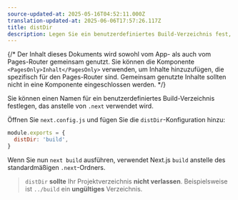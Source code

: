```yaml
---
source-updated-at: 2025-05-16T04:52:11.000Z
translation-updated-at: 2025-06-06T17:57:26.117Z
title: distDir
description: Legen Sie ein benutzerdefiniertes Build-Verzeichnis fest, das anstelle des standardmäßigen .next-Verzeichnisses verwendet wird.
---
```


{/* Der Inhalt dieses Dokuments wird sowohl vom App- als auch vom Pages-Router gemeinsam genutzt. Sie können die Komponente `<PagesOnly>Inhalt</PagesOnly>` verwenden, um Inhalte hinzuzufügen, die spezifisch für den Pages-Router sind. Gemeinsam genutzte Inhalte sollten nicht in eine Komponente eingeschlossen werden. */}

Sie können einen Namen für ein benutzerdefiniertes Build-Verzeichnis festlegen, das anstelle von `.next` verwendet wird.

Öffnen Sie `next.config.js` und fügen Sie die `distDir`-Konfiguration hinzu:

```js filename="next.config.js"
module.exports = {
  distDir: 'build',
}
```

Wenn Sie nun `next build` ausführen, verwendet Next.js `build` anstelle des standardmäßigen `.next`-Ordners.

> `distDir` **sollte** Ihr Projektverzeichnis **nicht verlassen**. Beispielsweise ist `../build` ein **ungültiges** Verzeichnis.